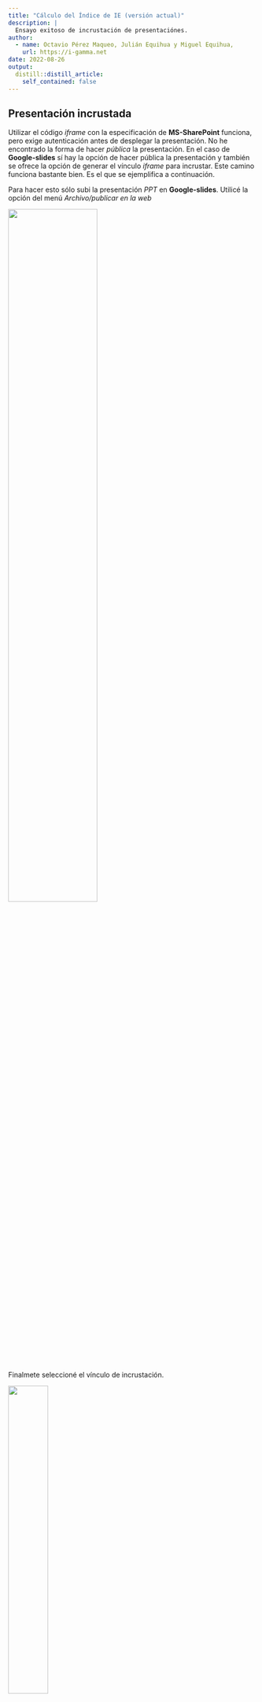 ```yaml
---
title: "Cálculo del Índice de IE (versión actual)"
description: |
  Ensayo exitoso de incrustación de presentaciónes.
author:
  - name: Octavio Pérez Maqueo, Julián Equihua y Miguel Equihua, 
    url: https://i-gamma.net
date: 2022-08-26
output:
  distill::distill_article:
    self_contained: false
---
```


## Presentación incrustada

Utilizar el código *iframe* con la especificación de **MS-SharePoint** funciona, pero exige autenticación antes de desplegar la presentación. No he encontrado la forma de hacer *pública* la presentación. En el caso de **Google-slides** sí hay la opción de hacer pública la presentación y también se ofrece la opción de generar el vínculo *iframe* para incrustar. Este camino funciona bastante bien. Es el que se ejemplifica a continuación.

Para hacer esto sólo subi la presentación *PPT* en **Google-slides**. Utilicé la opción del menú *Archivo/publicar en la web*

![](../../figuras/google-slides-1.png){width=60%} 

Finalmete seleccioné el vínculo de incrustación.

![](../../figuras/google-slides-2.png){width=40%} 

